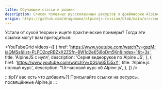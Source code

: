 ```yaml
---
title: Обучающие статьи и ролики
description: Список полезных русскоязычных ресурсов о фреймворке Alpine.js
origin: https://github.com/dragomano/alpinejs-russian/blob/main/src/content/docs/learning.mdx?plain=1
---
```



Устали от сухой теории и ищете практические примеры? Тогда эти ссылки могут вам пригодиться:

<CardGrid>
  <LinkCard
    title="Alpine Toolbox [English]"
    href="https://www.alpinetoolbox.com"
    description="Готовые примеры кода на Alpine.js"
  />
  <LinkCard
    title="Создание компонента Todos на Alpine.js"
    href="https://php.dragomano.ru/znakomstvo-s-populyarnymi-js-freymvorkami-chast-1/"
    description="Знакомство с современными JS фреймворками - часть 1"
  />
  <LinkCard
    title="Code Examples and Guides on Functionality with Alpine JS [English]"
    href="https://js.hyperui.dev"
    description="Уникальный ресурс с примерами готовых компонентов"
  />
</CardGrid>


<YouTubeGrid
  videos={[
    {
      href: 'https://www.youtube.com/watch?v=gszM-iaQMSs&list=PLFO2pzRBZxX2ZSfn-8W1d2e65j8oDm5Kn&index=1&t=3s',
      title: 'AlpineJS с нуля',
      description:
        'Серия видеоруков по Alpine JS',
    },
    {
      href: 'https://www.youtube.com/watch?v=0GUp65155xY',
      title: 'Alpine.js полный курс',
      description: '1.5-часовой курс об Alpine.js',
    },
  ]}
/>

:::tip[У вас есть что добавить?]
  Присылайте ссылки на ресурсы, посвящённые Alpine.js
:::